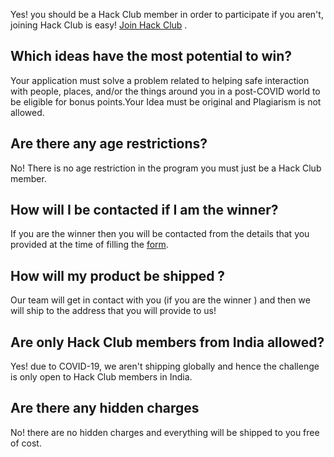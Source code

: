 
Yes! you should be a Hack Club member in order to participate if you aren't, joining Hack Club is easy!  <a href="https://hackclub.com/#slack" target="_blank">Join Hack Club</a> .

##  Which ideas have the most potential to win?  <scroller id="idea" comment="{custom element} just a tag to redirect a person to the this particualr section" />
Your application must solve a problem related to helping safe interaction with people, places, and/or the things around you in a post-COVID world to be eligible for bonus points.Your Idea must be original and Plagiarism is not allowed.

## Are there any age restrictions?
No! There is no age restriction in the program you must just be a Hack Club member.

## How will I be contacted if I am the winner?
If you are the winner then you will be contacted from the details that you provided at the time of filling the <a href="http://hack.af/alexa" target="_blank">form</a>. 

## How will my product be shipped ?
Our team will get in contact with you (if you are the winner ) and then we will ship to the address that you will provide to us! 

## Are only Hack Club members from India allowed?
Yes! due to COVID-19, we aren't shipping globally and hence the challenge is only open to Hack Club members in India.

## Are there any hidden charges <scroller id='shipping' /> 
No! there are no hidden charges and everything will be shipped to you free of cost.
